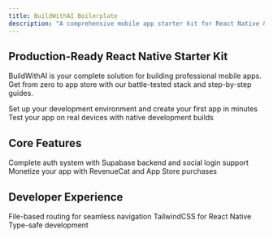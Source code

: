 ```yaml
---
title: BuildWithAI Boilerplate
description: "A comprehensive mobile app starter kit for React Native & Expo"
---
```


## Production-Ready React Native Starter Kit

BuildWithAI is your complete solution for building professional mobile apps. Get from zero to app store with our battle-tested stack and step-by-step guides.

<CardGroup cols={2}>
  <Card
    title="Quick Start"
    icon="rocket"
    href="/quickstart/project-setup"
  >
    Set up your development environment and create your first app in minutes
  </Card>
  <Card
    title="Development Builds"
    icon="mobile"
    href="/quickstart/development-build"
  >
    Test your app on real devices with native development builds
  </Card>
</CardGroup>

## Core Features

<CardGroup cols={2}>
  <Card
    title="Authentication"
    icon="lock"
    href="/features/auth/supabase-setup"
  >
    Complete auth system with Supabase backend and social login support
  </Card>
  <Card
    title="In-App Purchases"
    icon="credit-card"
    href="/features/iap/setup"
  >
    Monetize your app with RevenueCat and App Store purchases
  </Card>
</CardGroup>

## Developer Experience

<CardGroup cols={3}>
  <Card
    title="Expo Router"
    icon="route"
    href="/development/routing/setup"
  >
    File-based routing for seamless navigation
  </Card>
  <Card
    title="NativeWind"
    icon="palette"
    href="/development/ui/nativewind"
  >
    TailwindCSS for React Native
  </Card>
  <Card
    title="TypeScript"
    icon="code"
    href="/development/typescript/overview"
  >
    Type-safe development
  </Card>
</CardGroup>
